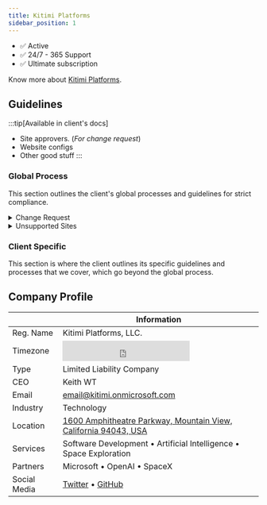 ```yaml
---
title: Kitimi Platforms
sidebar_position: 1
---
```




<!-- Kitimi Platforms is a tech company that focus on software development and artificial intelligence including robotics. -->

- ✅ Active
- ✅ 24/7 - 365 Support
- ✅ Ultimate subscription

Know more about [Kitimi Platforms](#company-profile).

<!-- <div class="contentTableContainer">

| Status     | Go-Live       | Subscription |
| ---------- | ------------- | ------------ |
| **Active** | Jan. 01, 2024 | Ultimate     |

</div> -->


## Guidelines

:::tip[Available in client's docs]
- Site approvers. (_For change request_)
- Website configs
- Other good stuff
:::



### Global Process

This section outlines the client's global processes and guidelines for strict compliance.



<details>
<summary>Change Request</summary>

Requesting approval via phone are only applicable for **high-priority requests**.

<Tabs>
  <TabItem value="request_approval" label="Approval Required" attributes={{className: styles.red}}>

    - Onboarding / Off-boarding
    - Software installation

  </TabItem>
  <TabItem value="auto_approve" label="Auto Approve" attributes={{className: styles.green}}>
  
  Request from:
  - Keith WT
  - Fraulein Venice
  - Leah Perrins
  - Christian P Canto
  - Jeric Num
  - Johanna Ang
  - Chrizzie Aquino


  </TabItem>
  <TabItem value="auto_escalate" label="Auto Escalate" attributes={{className: styles.orange}}>

Send email for request related to

    - Software Development
    - Robotics
    - Space Exploration
    - Callback request
    - Unsupported sites
  
  <Tabs>
  <TabItem value="email_add" label="Escalation email" default>

  ```md
  support@example.com
  ```

  Use the following template:

  ```md
Hi Team,

Please see the details below.

Caller: 
Contact#: 
Email: 
Issue: 

Steps done: 
Next steps: 
Priority: [URGENT]

Thank you.

Best,

```
  </TabItem>
  <TabItem value="phone_1" label="Phone">

```md
1800-000-0000-8888
```

  </TabItem>
  <TabItem value="phone_2" label="Alternative">

```md
1800-000-1111-8888
```

  </TabItem>
</Tabs>

  </TabItem>
</Tabs>

</details>

<details>
<summary>Unsupported Sites</summary>

These are the client's affiliate sites the we **DO NOT SUPPORT**:

- The Unsupported Site
- Whang-od's Tattoos
- Another GG Site


</details>


### Client Specific

This section is where the client outlines its specific guidelines and processes that we cover, which go beyond the global process.

## Company Profile

<div class="contentTableContainer">

|              | Information                                                                                                  |
| :----------- | ------------------------------------------------------------------------------------------------------------ |
| Reg. Name    | Kitimi Platforms, LLC.                                                                                       |
| Timezone     | <iframe src="https://free.timeanddate.com/clock/i9ddmmp4/n137/fn6/fs16/fcf0f/tc000/ftb/tt0/th1/ta1/tb4" frameborder="0" width="256" height="41"></iframe>                                                                                                       |
| Type         | Limited Liability Company                                                                                    |
| CEO          | Keith WT                                                                                                    |
| Email        | email@kitimi.onmicrosoft.com                                                                                 |
| Industry     | Technology                                                                                                   |
| Location     | [1600 Amphitheatre Parkway, Mountain View, California 94043, USA](https://maps.app.goo.gl/MyDWzSYuVY6tBA3J6) |
| Services     | Software Development • Artificial Intelligence • Space Exploration                                                                                           |                                                                                        |
| Partners     | Microsoft • OpenAI • SpaceX                                                                                   |
| Social Media | [Twitter](https://X.com/kitiplex) • [GitHub](https://github.com/kitiplex/)                                                                                      |

</div>

<!-- 
### Details element example

<details>
  <summary>Toggle me!</summary>
  <div>
    <div>This is the detailed content</div>
    <br/>
    <details>
      <summary>
        Nested toggle! Some surprise inside...
      </summary>
      <div>😲😲😲😲😲</div>
    </details>
  </div>
</details> -->


